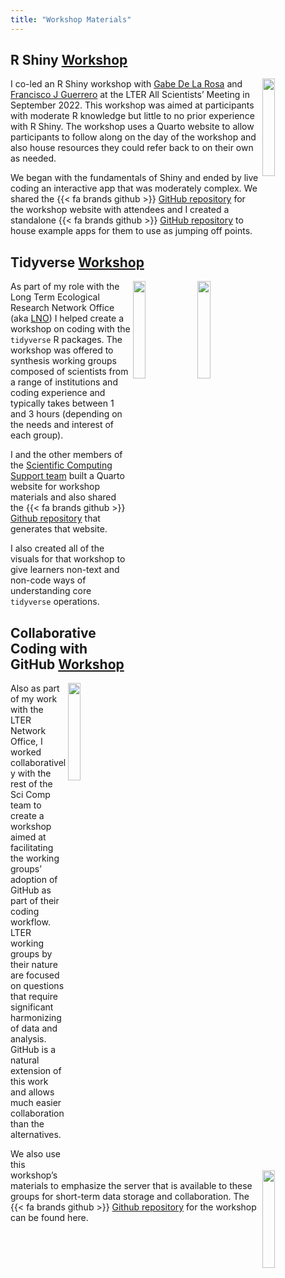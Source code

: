 ```yaml
---
title: "Workshop Materials"
---
```


## R Shiny [Workshop](https://njlyon0.github.io/asm-2022_shiny-workshop/)

<img src="images/hex_logos/shiny_hex.png" width="20%" align="right"/>

I co-led an R Shiny workshop with [Gabe De La Rosa](https://www.gabrieldelarosa.com/) and [Francisco J Guerrero](https://github.com/guerrero-fj) at the LTER All Scientists' Meeting in September 2022. This workshop was aimed at participants with moderate R knowledge but little to no prior experience with R Shiny. The workshop uses a Quarto website to allow participants to follow along on the day of the workshop and also house resources they could refer back to on their own as needed.

We began with the fundamentals of Shiny and ended by live coding an interactive app that was moderately complex. We shared the {{< fa brands github >}} [GitHub repository](https://github.com/njlyon0/asm-2022_shiny-workshop) for the workshop website with attendees and I created a standalone {{< fa brands github >}} [GitHub repository](https://github.com/njlyon0/asm-2022_shiny-workshop-examples) to house example apps for them to use as jumping off points.

## Tidyverse [Workshop](https://nceas.github.io/scicomp-workshop-tidyverse/)

<img src="images/lno_square.png" width="20%" align="right"/>
<img src="images/hex_logos/tidyverse_hex.png" width="20%" align="right"/>

As part of my role with the Long Term Ecological Research Network Office (aka [LNO](https://lternet.edu/)) I helped create a workshop on coding with the `tidyverse` R packages. The workshop was offered to synthesis working groups composed of scientists from a range of institutions and coding experience and typically takes between 1 and 3 hours (depending on the needs and interest of each group).

I and the other members of the [Scientific Computing Support team](https://nceas.github.io/scicomp.github.io/staff.html) built a Quarto website for workshop materials and also shared the {{< fa brands github >}} [Github repository](https://github.com/NCEAS/scicomp-workshop-tidyverse) that generates that website.

I also created all of the visuals for that workshop to give learners non-text and non-code ways of understanding core `tidyverse` operations.

## Collaborative Coding with GitHub [Workshop](https://nceas.github.io/scicomp-workshop-collaborative-coding/)

<img src="images/lno_square.png" width="20%" align="right"/>
<img src="images/github_logo.png" width="20%" align="right"/>

Also as part of my work with the LTER Network Office, I worked collaboratively with the rest of the Sci Comp team to create a workshop aimed at facilitating the working groups' adoption of GitHub as part of their coding workflow. LTER working groups by their nature are focused on questions that require significant harmonizing of data and analysis. GitHub is a natural extension of this work and allows much easier collaboration than the alternatives.

We also use this workshop's materials to emphasize the server that is available to these groups for short-term data storage and collaboration. The {{< fa brands github >}} [Github repository](https://github.com/NCEAS/scicomp-workshop-collaborative-coding) for the workshop can be found here.
